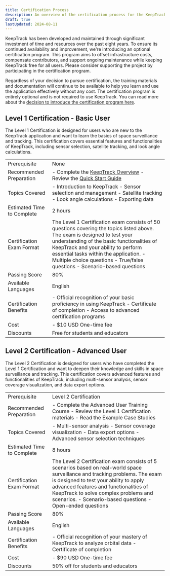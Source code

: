 ```yaml
---
title: Certification Process
description: An overview of the certification process for the KeepTrack application.
draft: true
lastUpdated: 2024-08-11
---
```


KeepTrack has been developed and maintained through significant investment of time and resources over the past eight years.
To ensure its continued availability and improvement, we're introducing an optional certification program.
This program aims to offset infrastructure costs, compensate contributors, and support ongoing maintenance while keeping KeepTrack free for all users.
Please consider supporting the project by participating in the certification program.

Regardless of your decision to pursue certification, the training materials and documentation will continue to be available to help you learn and use
the application effectively without any cost. The certification program is entirely optional and is not required to use KeepTrack. You can read more about the
[decision to introduce the certification program here](/docs/intro/certification-faq).

## Level 1 Certification - Basic User

The Level 1 Certification is designed for users who are new to the KeepTrack application and want to learn the basics of space surveillance and tracking. This certification covers essential features and functionalities of KeepTrack, including sensor selection, satellite tracking, and look angle calculations.

<table class="table">
  <tr>
    <td>
      Prerequisite
    </td>
    <td>None</td>
  </tr>
  <tr>
    <td>
      Recommended Preparation
    </td>
    <td>
      - Complete the <a href="/docs/intro/overview">KeepTrack Overview</a>
      - Review the <a href="/docs/intro/quick-start">Quick Start Guide</a>
    </td>
  </tr>
  <tr>
    <td>Topics Covered</td>
    <td>
      - Introduction to KeepTrack
      - Sensor selection and management
      - Satellite tracking
      - Look angle calculations
      - Exporting data
    </td>
  </tr>
  <tr>
    <td>
      Estimated Time to Complete
    </td>
    <td>
      2 hours
    </td>
  </tr>
  <tr>
    <td>
      Certification Exam Format
    </td>
    <td>
    The Level 1 Certification exam consists of 50 questions covering the topics listed above. The exam is designed to test your understanding of the basic functionalities of KeepTrack and your ability to perform essential tasks within the application.
      - Multiple choice questions
      - True/false questions
      - Scenario-based questions
    </td>
  </tr>
  <tr>
    <td>Passing Score</td>
    <td>
      80%
    </td>
  </tr>
  <tr>
    <td>
      Available Languages
    </td>
    <td>
      English
    </td>
  </tr>
  <tr>
    <td>Certification Benefits</td>
    <td>
      - Official recognition of your basic proficiency in using KeepTrack
      - Certificate of completion
      - Access to advanced certification programs
    </td>
  </tr>
  <tr>
    <td>Cost</td>
    <td>
      - $10 USD One-time fee
    </td>
  </tr>
  <tr>
    <td>Discounts</td>
    <td>
      Free for students and educators
    </td>
  </tr>
</table>


## Level 2 Certification - Advanced User

The Level 2 Certification is designed for users who have completed the Level 1 Certification and want to deepen their knowledge and skills in space surveillance and tracking. This certification covers advanced features and functionalities of KeepTrack, including multi-sensor analysis, sensor coverage visualization, and data export options.

<table class="table">
  <tr>
    <td>
      Prerequisite
    </td>
    <td>Level 2 Certification</td>
  </tr>
  <tr>
    <td>
      Recommended Preparation
    </td>
    <td>
      - Complete the Advanced User Training Course
      - Review the Level 1 Certification materials
      - Read the Example Case Studies
    </td>
  </tr>
  <tr>
    <td>Topics Covered</td>
    <td>
      - Multi-sensor analysis
      - Sensor coverage visualization
      - Data export options
      - Advanced sensor selection techniques
    </td>
  </tr>
  <tr>
    <td>
      Estimated Time to Complete
    </td>
    <td>
      8 hours
    </td>
  </tr>
  <tr>
    <td>
      Certification Exam Format
    </td>
    <td>
    The Level 2 Certification exam consists of 5 scenarios based on real-world space surveillance and tracking problems. The exam is designed to test your ability to apply advanced features and functionalities of KeepTrack to solve complex problems and scenarios.
    - Scenario-based questions
    - Open-ended questions
    </td>
  </tr>
  <tr>
    <td>Passing Score</td>
    <td>
      80%
    </td>
  </tr>
  <tr>
    <td>
      Available Languages
    </td>
    <td>
      English
    </td>
  </tr>
  <tr>
    <td>Certification Benefits</td>
    <td>
      - Official recognition of your mastery of KeepTrack to analyze orbital data
      - Certificate of completion
    </td>
  </tr>
  <tr>
    <td>Cost</td>
    <td>
      - $90 USD One-time fee
    </td>
  </tr>
  <tr>
    <td>Discounts</td>
    <td>
      50% off for students and educators
    </td>
  </tr>
</table>